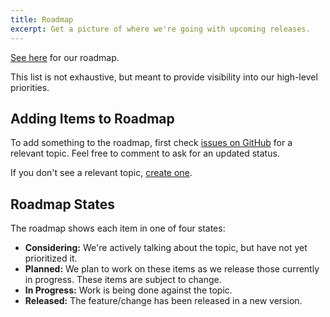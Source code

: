 ```yaml
---
title: Roadmap
excerpt: Get a picture of where we're going with upcoming releases.
---
```


[See here](https://stackbit.notion.site/Contentlayer-Roadmap-ca6d21d6a1424b11b11692d6356c1ff7) for our roadmap.

This list is not exhaustive, but meant to provide visibility into our high-level priorities.

## Adding Items to Roadmap

To add something to the roadmap, first check [issues on GitHub](https://github.com/wesbitty/wesbitty/issues) for a relevant topic. Feel free to comment to ask for an updated status.

If you don't see a relevant topic, [create one](https://github.com/wesbitty/wesbitty/issues/new).

## Roadmap States

The roadmap shows each item in one of four states:

- **Considering:** We're actively talking about the topic, but have not yet prioritized it.
- **Planned:** We plan to work on these items as we release those currently in progress. These items are subject to change.
- **In Progress:** Work is being done against the topic.
- **Released:** The feature/change has been released in a new version.

